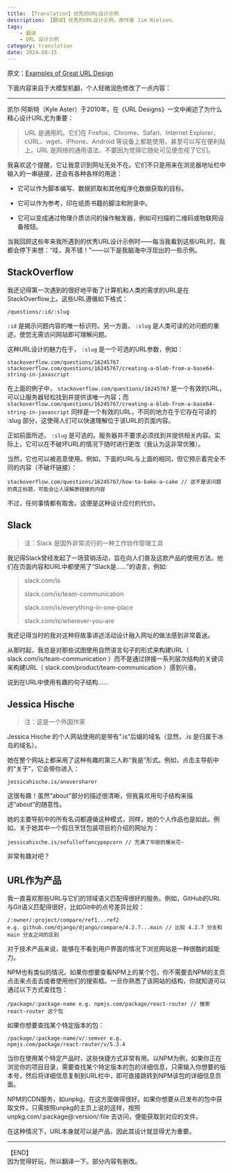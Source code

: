 ```yaml
---
title: 【Translation】优秀的URL设计示例
description: 【翻译】优秀的URL设计示例，原作者 Jim Nielsen。
tags:
    - 翻译
    - URL 设计示例
category: translation
date: 2024-08-15
---
```

原文：[Examples of Great URL Design](https://blog.jim-nielsen.com/2023/examples-of-great-urls/)

下面内容来自于大模型机翻，个人轻微润色修改了一点内容：

***

凯尔·阿斯特（Kyle Aster）于2010年，在《URL Designs》一文中阐述了为什么精心设计URL尤为重要：

>URL 是通用的。它们在 Firefox、Chrome、Safari、Internet Explorer、cURL、wget、iPhone、Android 等设备上都能使用，甚至可以写在便利贴上。URL 是网络的通用语法，不要因为觉得它随处可见便忽视了它们。

我喜欢这个提醒，它让我意识到网址无处不在。它们不只是用来在浏览器地址栏中输入的一串链接，还会有各种各样的用途：

- 它可以作为脚本编写、数据抓取和其他程序化数据获取的目标。

- 它可以作为参考，印在纸质书籍的脚注和附录中。

- 它可以变成通过物理介质访问的操作触发器，例如可扫描的二维码或物联网设备按钮。

当我回顾这些年来我所遇到的优秀URL设计示例时——每当我看到这些URL时，我都会停下来想：“哇，真不错！”——以下是我脑海中浮现出的一些示例。

## StackOverflow
我还记得第一次遇到的很好地平衡了计算机和人类的需求的URL是在StackOverflow上。这些URL遵循如下格式：

```
/questions/:id/:slug
```

`:id`  是揭示问题内容的唯一标识符。另一方面， `:slug`  是人类可读的对问题的重述，使您无需访问网站即可理解问题。

这种URL设计的魅力在于， `:slug` 是一个可选的URL参数，例如：

```
stackoverflow.com/questions/16245767
stackoverflow.com/questions/16245767/creating-a-blob-from-a-base64-string-in-javascript
```

在上面的例子中， `stackoverflow.com/questions/16245767` 是一个有效的URL，可以让服务器轻松找到并提供该唯一内容；而  `stackoverflow.com/questions/16245767/creating-a-blob-from-a-base64-string-in-javascript` 同样是一个有效的URL，不同的地方在于它存在可读的  :slug 部分，这使得人们可以快速理解位于该URL的页面内容。

正如前面所述， `:slug` 是可选的。服务器并不要求必须找到并提供相关内容。实际上，它可以在不破坏URL的情况下随时进行更改（我认为这非常优雅）。

当然，它也可以被恶意使用。例如，下面的URL与上面的相同，但它预示着完全不同的内容（不破坏链接）：

```
stackoverflow.com/questions/16245767/how-to-bake-a-cake // 这不是该问题的真正标题，可能会让人误解原链接的内容
```

不过，任何事情都有取舍。这便是这种设计应付的代价。

## Slack

> 注：Slack 是国外非常流行的一种工作协作管理工具

我记得Slack曾经发起了一场营销活动，旨在向人们普及这款产品的使用方法。他们在页面内容和URL中都使用了“Slack是……”的语言，例如:

> slack.com/is
> 
> slack.com/is/team-communication
> 
> slack.com/is/everything-in-one-place
>
> slack.com/is/wherever-you-are

我还记得当时的我对这种将故事讲述活动设计融入网址的做法感到非常着迷。

从那时起，我总是对那些试图使用自然语言句子的形式来构建URL（ slack.com/is/team-communication ）而不是通过拼接一系列层次结构的关键词来构建URL（ slack.com/product/team-communication ）感到兴奋。

说到在URL中使用有趣的句子结构…...

## Jessica Hische

> 注：这是一个外国作家

Jessica Hische 的个人网站使用的是带有“.is”后缀的域名（显然，.is 是归属于冰岛的域名）。

她在整个网站上都采用了这种有趣的第三人称“我是”形式。例如，点击主导航中的“关于”，它会带你进入：

```
jessicahische.is/anoversharer
```

这很有趣！虽然“about”部分的描述很清晰，但我喜欢用句子结构来描述“about”的随意性。

她的主要导航中的所有名词都遵循这种模式，同样，她的个人作品也是如此。例如，关于她其中一个假日烹饪包装项目的介绍的网址为：

```
jessicahische.is/sofulloffancypopcorn // 充满了华丽的爆米花~
```

非常有趣对吧？

## URL作为产品

我一直喜欢那些URL与它们的领域语义匹配得很好的服务。例如，GitHub的URL与Git语义匹配得很好，比如Git中的点号差异比较：

```
/:owner/:project/compare/ref1...ref2 
e.g. github.com/django/django/compare/4.2.7...main // 比较 4.2.7 分支和 main 分支之间的区别
```
对于技术产品来说，能够在不看到用户界面的情况下浏览网站是一种很酷的超能力。

NPM也有类似的情况。如果你想要查看NPM上的某个包，你不需要去NPM的主页点击来点击去或者使用他们的搜索框。一旦你熟悉了该网站的结构，你就知道可以通过以下方式查找包：
```
/package/:package-name e.g. npmjs.com/package/react-router // 搜索 react-router 这个包
```

如果你想要查找某个特定版本的包：

```
/package/:package-name/v/:semver e.g.
npmjs.com/package/react-router/v/5.3.4
```

当你在使用某个特定产品时，这些快捷方式非常有用。以NPM为例，如果你正在浏览你的项目目录，需要查找某个特定版本的包的详细信息，只需输入你想要的版本号，然后将详细信息复制到URL栏中，即可直接跳转到NPM该包的详细信息页面。

NPM的CDN服务，如unpkg，在这方面做得很好。如果你想要从已发布的包中获取文件，只需按照unpkg的主页上说的这样，按照 unpkg.com/:package@:version/:file 去访问，便能获取到对应的文件。

在这种情况下，URL本身就可以是产品，因此其设计就显得尤为重要。

***

<div style={{textAlign:"right"}}>【END】<br />因为觉得好玩，所以翻译一下。部分内容有删改。</div>